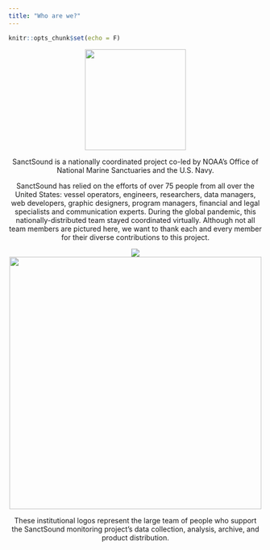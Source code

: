 ```yaml
---
title: "Who are we?"
---
```


```r
knitr::opts_chunk$set(echo = F)
```

<center>
![](./images/questions/SanctSound_logo.png){width="200"}
</left>

SanctSound is a nationally coordinated project co-led by NOAA’s Office of National Marine Sanctuaries and the U.S. Navy.

SanctSound has relied on the efforts of over 75 people from all over the United States: vessel operators, engineers, researchers, data managers, web developers, graphic designers, program managers, financial and legal specialists and communication experts. During the global pandemic, this nationally-distributed team stayed coordinated virtually. Although not all team members are pictured here, we want to thank each and every member for their diverse contributions to this project. 

<center>
  ![](**National Coordination Team**)
</center>

<center>
![](./images/questions/Logos.png){width="500"}
</center>

These institutional logos represent the large team of people who support the SanctSound monitoring project’s data collection, analysis, archive, and product distribution.
